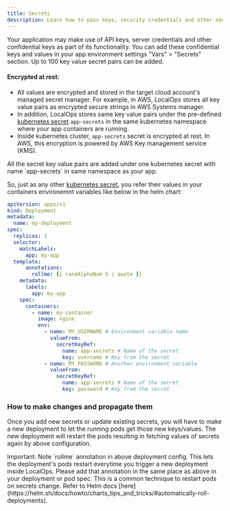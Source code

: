 ```yaml
---
title: Secrets
description: Learn how to pass keys, security credentials and other secrets to your app.
---
```


Your application may make use of API keys, server credentials and other confidential keys as part of its functionality. You can add these confidential keys and values in your app environment settings "Vars" > "Secrets" section. Up to 100 key value secret pairs can be added.

#### Encrypted at rest:

- All values are encrypted and stored in the target cloud account's managed secret manager. For example, in AWS, LocalOps stores all key value pairs as encrypted secure strings in AWS Systems manager.
- In addition, LocalOps stores same key value pairs under the pre-defined [kubernetes secret](https://kubernetes.io/docs/concepts/configuration/secret/) `app-secrets` in the same kubernetes namespace where your app containers are running.
- Inside kubernetes cluster, `app-secrets` secret is encrypted at rest. In AWS, this encryption is powered by AWS Key management service (KMS).

<Info>
  All the secret key value pairs are added under one kubernetes secret with name
  `app-secrets` in same namespace as your app.
</Info>

So, just as any other [kubernetes secret](https://kubernetes.io/docs/concepts/configuration/secret/), you refer their values in your containers environemnt variables like below in the helm chart:

```yaml
apiVersion: apps/v1
kind: Deployment
metadata:
  name: my-deployment
spec:
  replicas: 1
  selector:
    matchLabels:
      app: my-app
  template:
      annotations:
        rollme: {{ randAlphaNum 5 | quote }}
    metadata:
      labels:
        app: my-app
    spec:
      containers:
        - name: my-container
          image: nginx
          env:
            - name: MY_USERNAME # Environment variable name
              valueFrom:
                secretKeyRef:
                  name: app-secrets # Name of the secret
                  key: username # Key from the secret
            - name: MY_PASSWORD # Another environment variable
              valueFrom:
                secretKeyRef:
                  name: app-secrets # Name of the secret
                  key: password # Key from the secret
```

### How to make changes and propagate them

Once you add new secrets or update existing secrets, you will have to make a new deployment to let the running pods get those new keys/values. The new deployment will restart the pods resulting in fetching values of secrets again by above configuration.

<Note>
  Important: Note `rollme` annotation in above deployment config. This lets the
  deployment's pods restart everytime you trigger a new deployment inside
  LocalOps. Please add that annotation in the same place as above in your
  deployment or pod spec. This is a common technique to restart pods on secrets
  change. Refer to Helm docs
  [here](https://helm.sh/docs/howto/charts_tips_and_tricks/#automatically-roll-deployments).
</Note>
